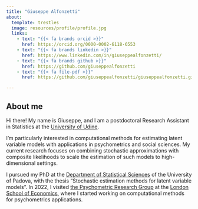 ```yaml
---
title: "Giuseppe Alfonzetti"
about:
  template: trestles
  image: resources/profile/profile.jpg
  links:
    - text: "{{< fa brands orcid >}}"
      href: https://orcid.org/0000-0002-6118-6553
    - text: "{{< fa brands linkedin >}}"
      href: https://www.linkedin.com/in/giuseppealfonzetti/
    - text: "{{< fa brands github >}}"
      href: https://github.com/giuseppealfonzetti
    - text: "{{< fa file-pdf >}}"
      href: https://github.com/giuseppealfonzetti/giuseppealfonzetti.github.io/raw/main/resources/cv/alfonzettiCV.pdf

---
```


## About me
Hi there! My name is Giuseppe, and I am a postdoctoral Research Assistant in Statistics at the [University of Udine](https://www.uniud.it/it/ateneo-uniud/ateneo-uniud-organizzazione/dipartimenti/dies). 

I'm particularly interested in computational methods for estimating latent variable models with applications in psychometrics and social sciences.
My current research focuses on combining stochastic approximations with composite likelihoods to scale the estimation of such models to high-dimensional settings.

I pursued my PhD at the [Department of Statistical Sciences](https://www.stat.unipd.it/) of the University of Padova, with the thesis "Stochastic estimation methods for latent variable models". In 2022, I visited [the Psychometric Research Group](https://psychometricslab.com/) at the [London School of Economics](https://www.lse.ac.uk/statistics), where I started working on computational methods for psychometrics applications. 
